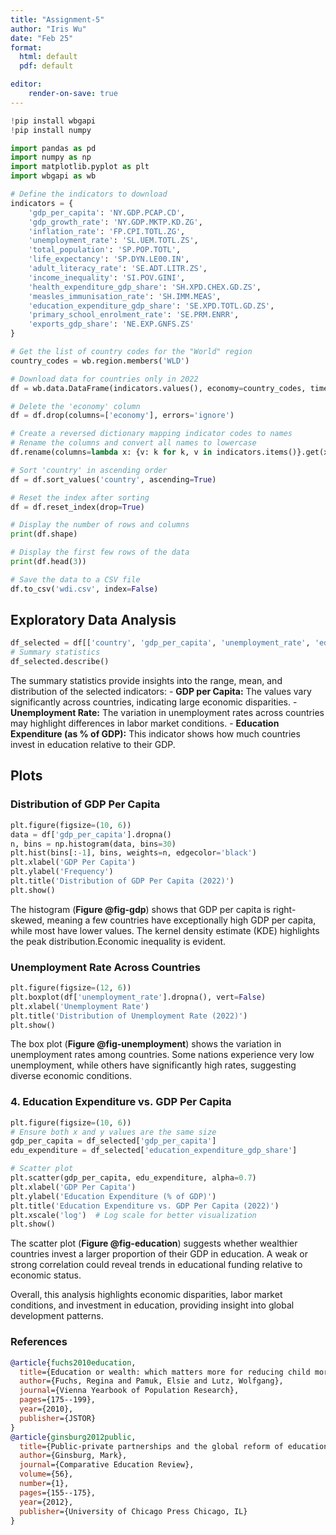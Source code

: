 ```yaml
---
title: "Assignment-5"
author: "Iris Wu"
date: "Feb 25"
format:
  html: default
  pdf: default

editor: 
    render-on-save: true
---
```




```python
!pip install wbgapi
!pip install numpy
```


```python
import pandas as pd
import numpy as np
import matplotlib.pyplot as plt
import wbgapi as wb
```



```python
# Define the indicators to download
indicators = {
    'gdp_per_capita': 'NY.GDP.PCAP.CD',
    'gdp_growth_rate': 'NY.GDP.MKTP.KD.ZG',
    'inflation_rate': 'FP.CPI.TOTL.ZG',
    'unemployment_rate': 'SL.UEM.TOTL.ZS',
    'total_population': 'SP.POP.TOTL',
    'life_expectancy': 'SP.DYN.LE00.IN',
    'adult_literacy_rate': 'SE.ADT.LITR.ZS',
    'income_inequality': 'SI.POV.GINI',
    'health_expenditure_gdp_share': 'SH.XPD.CHEX.GD.ZS',
    'measles_immunisation_rate': 'SH.IMM.MEAS',
    'education_expenditure_gdp_share': 'SE.XPD.TOTL.GD.ZS',
    'primary_school_enrolment_rate': 'SE.PRM.ENRR',
    'exports_gdp_share': 'NE.EXP.GNFS.ZS'
}

# Get the list of country codes for the "World" region
country_codes = wb.region.members('WLD')

# Download data for countries only in 2022
df = wb.data.DataFrame(indicators.values(), economy=country_codes, time=2022, skipBlanks=True, labels=True).reset_index()

# Delete the 'economy' column
df = df.drop(columns=['economy'], errors='ignore')

# Create a reversed dictionary mapping indicator codes to names
# Rename the columns and convert all names to lowercase
df.rename(columns=lambda x: {v: k for k, v in indicators.items()}.get(x, x).lower(), inplace=True)

# Sort 'country' in ascending order
df = df.sort_values('country', ascending=True)

# Reset the index after sorting
df = df.reset_index(drop=True)

# Display the number of rows and columns
print(df.shape)

# Display the first few rows of the data
print(df.head(3))

# Save the data to a CSV file
df.to_csv('wdi.csv', index=False)

```

## Exploratory Data Analysis
```python
df_selected = df[['country', 'gdp_per_capita', 'unemployment_rate', 'education_expenditure_gdp_share']]
# Summary statistics
df_selected.describe()
```

The summary statistics provide insights into the range, mean, and distribution of the selected indicators:
- **GDP per Capita:** The values vary significantly across countries, indicating large economic disparities.
- **Unemployment Rate:** The variation in unemployment rates across countries may highlight differences in labor market conditions.
- **Education Expenditure (as % of GDP):** This indicator shows how much countries invest in education relative to their GDP.

## Plots
### Distribution of GDP Per Capita {#fig-gdp}

```python
plt.figure(figsize=(10, 6))
data = df['gdp_per_capita'].dropna()
n, bins = np.histogram(data, bins=30)
plt.hist(bins[:-1], bins, weights=n, edgecolor='black')
plt.xlabel('GDP Per Capita')
plt.ylabel('Frequency')
plt.title('Distribution of GDP Per Capita (2022)')
plt.show()
```


The histogram (**Figure @fig-gdp**) shows that GDP per capita is right-skewed, meaning a few countries have exceptionally high GDP per capita, while most have lower values. The kernel density estimate (KDE) highlights the peak distribution.Economic inequality is evident.

### Unemployment Rate Across Countries {#fig-unemployment}
```python
plt.figure(figsize=(12, 6))
plt.boxplot(df['unemployment_rate'].dropna(), vert=False)
plt.xlabel('Unemployment Rate')
plt.title('Distribution of Unemployment Rate (2022)')
plt.show()
```


The box plot (**Figure @fig-unemployment**) shows the variation in unemployment rates among countries. Some nations experience very low unemployment, while others have significantly high rates, suggesting diverse economic conditions.

### 4. Education Expenditure vs. GDP Per Capita {#fig-education}
```python
plt.figure(figsize=(10, 6))
# Ensure both x and y values are the same size
gdp_per_capita = df_selected['gdp_per_capita']
edu_expenditure = df_selected['education_expenditure_gdp_share']

# Scatter plot
plt.scatter(gdp_per_capita, edu_expenditure, alpha=0.7)
plt.xlabel('GDP Per Capita')
plt.ylabel('Education Expenditure (% of GDP)')
plt.title('Education Expenditure vs. GDP Per Capita (2022)')
plt.xscale('log')  # Log scale for better visualization
plt.show()
```

The scatter plot (**Figure @fig-education**) suggests whether wealthier countries invest a larger proportion of their GDP in education. A weak or strong correlation could reveal trends in educational funding relative to economic status.

Overall, this analysis highlights economic disparities, labor market conditions, and investment in education, providing insight into global development patterns.



### References

```bibtex
@article{fuchs2010education,
  title={Education or wealth: which matters more for reducing child mortality in developing countries?},
  author={Fuchs, Regina and Pamuk, Elsie and Lutz, Wolfgang},
  journal={Vienna Yearbook of Population Research},
  pages={175--199},
  year={2010},
  publisher={JSTOR}
}
@article{ginsburg2012public,
  title={Public-private partnerships and the global reform of education in less wealthy countries—A moderated discussion},
  author={Ginsburg, Mark},
  journal={Comparative Education Review},
  volume={56},
  number={1},
  pages={155--175},
  year={2012},
  publisher={University of Chicago Press Chicago, IL}
}
```

